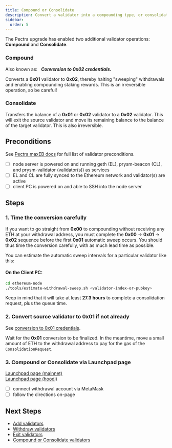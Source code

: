 ```yaml
---
title: Compound or Consolidate
description: Convert a validator into a compounding type, or consolidate into another.
sidebar:
  order: 5
---
```


<ResetButton />

The Pectra upgrade has enabled two additional validator operations: **Compound** and **Consolidate**.

### Compound
Also known as: &nbsp; ***Conversion to 0x02 credentials.***

Converts a **0x01** validator to **0x02**, thereby halting "sweeping" withdrawals and enabling compounding staking rewards.  This is an irreversible operation, so be careful!

### Consolidate
Transfers the balance of a **0x01** or **0x02** validator to a **0x02** validator.  This will exit the source validator and move its remaining balance to the balance of the target validator.  This is also irreversible.

## Preconditions
See [Pectra maxEB docs](https://ethereum.org/en/roadmap/pectra/maxeb) for full list of validator preconditions.
<Checklist name="preconditions">
- [ ] node server is powered on and running geth (EL), prysm-beacon (CL), and prysm-validator (validator(s)) as services
- [ ] EL and CL are fully synced to the Ethereum network and validator(s) are active
- [ ] client PC is powered on and able to SSH into the node server
</Checklist>

## Steps

### 1. Time the conversion carefully
If you want to go straight from **0x00** to compounding without receiving any ETH at your withdrawal address, you must complete the **0x00** → **0x01** → **0x02** sequence before the first **0x01** automatic sweep occurs.  You should thus time the conversion carefully, with as much lead time as possible.

You can estimate the automatic sweep intervals for a particular validator like this:

#### On the Client PC:

```bash
cd ethereum-node
./tools/estimate-withdrawal-sweep.sh <validator-index-or-pubkey>
```

Keep in mind that it will take at least **27.3 hours** to complete a consolidation request, plus the queue time.

### 2. Convert source validator to **0x01** if not already

See [conversion to 0x01 credentials](../partial-withdrawal/).

Wait for the **0x01** conversion to be finalized.  In the meantime, move a small amount of ETH to the withdrawal address to pay for the gas of the `ConsolidationRequest`.

### 3.  Compound or Consolidate via Launchpad page
[Launchpad page (mainnet)](https://launchpad.ethereum.org/en/validator-actions)<br/>
[Launchpad page (hoodi)](https://hoodi.launchpad.ethereum.org/en/validator-actions)
<Checklist name="compound-or-consolidate-via-launchpad-page">
- [ ] connect withdrawal account via MetaMask
- [ ] follow the directions on-page
</Checklist>

## Next Steps
- [Add validators](../add-validators/)
- [Withdraw validators](../partial-withdrawal/)
- [Exit validators](../voluntary-exit/)
- [Compound or Consolidate validators](../compound_or_consolidate/)
